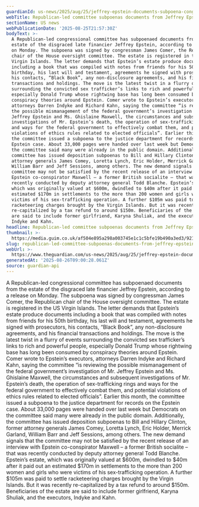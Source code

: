 ```yaml
---
guardianId: us-news/2025/aug/25/jeffrey-epstein-documents-subpoena-congress
webTitle: Republican-led committee subpoenas documents from Jeffrey Epstein estate
sectionName: US news
webPublicationDate: '2025-08-25T21:57:30Z'
bodyText: >-
  A Republican-led congressional committee has subpoenaed documents from the
  estate of the disgraced late financier Jeffrey Epstein, according to a release
  on Monday. The subpoena was signed by congressman James Comer, the Republican
  chair of the House oversight committee. The estate is registered in the US
  Virgin Islands. The letter demands that Epstein’s estate produce documents
  including a book that was compiled with notes from friends for his 50th
  birthday, his last will and testament, agreements he signed with prosecutors,
  his contacts, “Black Book”, any non-disclosure agreements, and his financial
  transactions and holdings. The move is the latest twist in a flurry of events
  surrounding the convicted sex trafficker’s links to rich and powerful people,
  especially Donald Trump whose rightwing base has long been consumed by
  conspiracy theories around Epstein. Comer wrote to Epstein’s executors,
  attorneys Darren Indyke and Richard Kahn, saying the committee “is reviewing
  the possible mismanagement of the federal government’s investigation of Mr.
  Jeffrey Epstein and Ms. Ghislaine Maxwell, the circumstances and subsequent
  investigations of Mr. Epstein’s death, the operation of sex-trafficking rings
  and ways for the federal government to effectively combat them, and potential
  violations of ethics rules related to elected officials”. Earlier this month,
  the committee issued a subpoena to the justice department for records on the
  Epstein case. About 33,000 pages were handed over last week but Democrats on
  the committee said many were already in the public domain. Additionally, the
  committee has issued deposition subpoenas to Bill and Hillary Clinton, former
  attorney generals James Comey, Loretta Lynch, Eric Holder, Merrick Garland,
  William Barr and Jeff Sessions, among others. The new demand signals that the
  committee may not be satisfied by the recent release of an interview with
  Epstein co-conspirator Maxwell – a former British socialite – that was
  recently conducted by deputy attorney general Todd Blanche. Epstein’s estate,
  which was originally valued at $600m, dwindled to $40m after it paid out an
  estimated $170m in settlements to the more than 200 women and girls who were
  victims of his sex-trafficking operation. A further $105m was paid to settle
  racketeering charges brought by the Virgin Islands. But it was recently
  re-capitalized by a tax refund to around $150m. Beneficiaries of the estate
  are said to include former girlfriend, Karyna Shuliak, and the executors,
  Indyke and Kahn.
headline: Republican-led committee subpoenas documents from Jeffrey Epstein estate
thumbnail: >-
  https://media.guim.co.uk/af504e895a298a003745e1c1c5bfe19b490a3ed3/921_7_3199_2561/500.jpg
slug: republican-led-committee-subpoenas-documents-from-jeffrey-epstein-estate
webUrl: >-
  https://www.theguardian.com/us-news/2025/aug/25/jeffrey-epstein-documents-subpoena-congress
generatedAt: '2025-08-26T09:00:28.061Z'
source: guardian-api
---
```

A Republican-led congressional committee has subpoenaed documents from the estate of the disgraced late financier Jeffrey Epstein, according to a release on Monday. The subpoena was signed by congressman James Comer, the Republican chair of the House oversight committee. The estate is registered in the US Virgin Islands. The letter demands that Epstein’s estate produce documents including a book that was compiled with notes from friends for his 50th birthday, his last will and testament, agreements he signed with prosecutors, his contacts, “Black Book”, any non-disclosure agreements, and his financial transactions and holdings. The move is the latest twist in a flurry of events surrounding the convicted sex trafficker’s links to rich and powerful people, especially Donald Trump whose rightwing base has long been consumed by conspiracy theories around Epstein. Comer wrote to Epstein’s executors, attorneys Darren Indyke and Richard Kahn, saying the committee “is reviewing the possible mismanagement of the federal government’s investigation of Mr. Jeffrey Epstein and Ms. Ghislaine Maxwell, the circumstances and subsequent investigations of Mr. Epstein’s death, the operation of sex-trafficking rings and ways for the federal government to effectively combat them, and potential violations of ethics rules related to elected officials”. Earlier this month, the committee issued a subpoena to the justice department for records on the Epstein case. About 33,000 pages were handed over last week but Democrats on the committee said many were already in the public domain. Additionally, the committee has issued deposition subpoenas to Bill and Hillary Clinton, former attorney generals James Comey, Loretta Lynch, Eric Holder, Merrick Garland, William Barr and Jeff Sessions, among others. The new demand signals that the committee may not be satisfied by the recent release of an interview with Epstein co-conspirator Maxwell – a former British socialite – that was recently conducted by deputy attorney general Todd Blanche. Epstein’s estate, which was originally valued at $600m, dwindled to $40m after it paid out an estimated $170m in settlements to the more than 200 women and girls who were victims of his sex-trafficking operation. A further $105m was paid to settle racketeering charges brought by the Virgin Islands. But it was recently re-capitalized by a tax refund to around $150m. Beneficiaries of the estate are said to include former girlfriend, Karyna Shuliak, and the executors, Indyke and Kahn.

